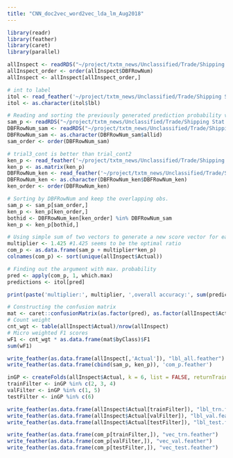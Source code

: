 ```yaml
---
title: "CNN_doc2vec_word2vec_lda_lm_Aug2018"
---
```


```r
library(readr)
library(feather)
library(caret)
library(parallel)

allInspect <- readRDS("~/project/txtm_news/Unclassified/Trade/Shipping Stat Commodity Coding/Neural Network/CNN/CNN_doc2vec_word2vec_lda_June2018/Results Dianogstic/allInspect.RDS")
allInspect_order <- order(allInspect$DBFRowNum)
allInspect <- allInspect[allInspect_order,]

# int to label
itol <- read_feather('~/project/txtm_news/Unclassified/Trade/Shipping Stat Commodity Coding/Neural Network/CNN/ULMFiT_July2018/52SubCodes.feather')
itol <- as.character(itol$lbl)

# Reading and sorting the previously generated prediction probability vectors
sam_p <- readRDS("~/project/txtm_news/Unclassified/Trade/Shipping Stat Commodity Coding/Neural Network/CNN/CNN_doc2vec_word2vec_lda_June2018/Results Dianogstic/allPredProbY.RDS")
DBFRowNum_sam <- readRDS("~/project/txtm_news/Unclassified/Trade/Shipping Stat Commodity Coding/Neural Network/CNN/CNN_doc2vec_word2vec_lda_June2018/Results Dianogstic/DBFRowNum_allPredProbY.RDS")
DBFRowNum_sam <- as.character(DBFRowNum_sam$allid)
sam_order <- order(DBFRowNum_sam)

# trial3_cont is better than trial_cont2
ken_p <- read_feather('~/project/txtm_news/Unclassified/Trade/Shipping Stat Commodity Coding/Neural Network/CNN/ULMFiT_July2018/Trial3/Results/all_prob_trial3_cont.feather')
ken_p <- as.matrix(ken_p)
DBFRowNum_ken <- read_feather('~/project/txtm_news/Unclassified/Trade/Shipping Stat Commodity Coding/Neural Network/CNN/ULMFiT_July2018/DBFRowNum_CC9c.feather')
DBFRowNum_ken <- as.character(DBFRowNum_ken$DBFRowNum_ken)
ken_order <- order(DBFRowNum_ken)

# Sorting by DBFRowNum and keep the overlapping obs.
sam_p <- sam_p[sam_order,]
ken_p <- ken_p[ken_order,]
bothid <- DBFRowNum_ken[ken_order] %in% DBFRowNum_sam
ken_p <- ken_p[bothid,]

# Using simple sum of two vectors to generate a new score vector for each obs.
multiplier <- 1.425 #1.425 seems to be the optimal ratio
com_p <- as.data.frame(sam_p + multiplier*ken_p)
colnames(com_p) <- sort(unique(allInspect$Actual))

# Finding out the argument with max. probability
pred <- apply(com_p, 1, which.max)
predictions <- itol[pred]

print(paste('multiplier:', multiplier, ',overall accuracy:', sum(predictions==allInspect$Actual)/nrow(allInspect)))

# Constructing the confusion matrix
mat <- caret::confusionMatrix(as.factor(pred), as.factor(allInspect$Actual))
# Count weight
cnt_wgt <- table(allInspect$Actual)/nrow(allInspect)
# Micro weighted F1 scores
wF1 <- cnt_wgt * as.data.frame(mat$byClass)$F1
sum(wF1)
```

```r
write_feather(as.data.frame(allInspect[,'Actual']), "lbl_all.feather")
write_feather(as.data.frame(cbind(sam_p, ken_p)), 'com_p.feather')

inGP <- createFolds(allInspect$Actual, k = 6, list = FALSE, returnTrain = FALSE)
trainFilter <- inGP %in% c(2, 3, 4)
valFilter <- inGP %in% c(1, 5)
testFilter <- inGP %in% c(6)

write_feather(as.data.frame(allInspect$Actual[trainFilter]), "lbl_trn.feather")
write_feather(as.data.frame(allInspect$Actual[valFilter]), "lbl_val.feather")
write_feather(as.data.frame(allInspect$Actual[testFilter]), "lbl_test.feather")

write_feather(as.data.frame(com_p[trainFilter,]), "vec_trn.feather")
write_feather(as.data.frame(com_p[valFilter,]), "vec_val.feather")
write_feather(as.data.frame(com_p[testFilter,]), "vec_test.feather")
```